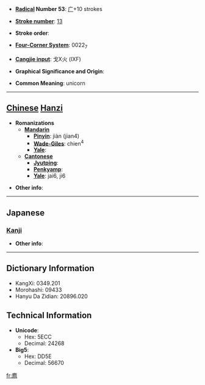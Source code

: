 * '''[[Wiktionary:Chinese radical index| Radical]] Number 53''': [[Wiktionary:Chinese radical index 广|广]]+10 strokes

* '''[[Wiktionary:Chinese total strokes index|Stroke number]]''': [[Wiktionary:Chinese total strokes index 13|13]]

* '''Stroke order''': 

* '''[[Wiktionary:Chinese four corner index|Four-Corner System]]''': 0022<sub>7</sub>

* '''[[Wiktionary:Chinese Cangjie index|Cangjie input]]''': 戈X火 (IXF)

* '''Graphical Significance and Origin''': 

* '''Common Meaning''': unicorn

----

== [[Chinese]] [[Hanzi]] ==

* '''Romanizations'''
** '''[[Mandarin]]'''
*** '''[[Pinyin]]''': jiàn (jian4)
*** '''[[Wade-Giles]]''': chien<sup>4</sup>
*** '''[[Yale]]''': 
** '''[[Cantonese]]'''
*** '''[[Jyutping]]''':
*** '''[[Penkyamp]]''': 
*** '''[[Yale]]''': jai6, ji6

* '''Other info''': 

----

==Japanese==
===[[Kanji]]===
{{kanji|on readings=[[ち]] (chi)
|kun readings=
}}

* '''Other info''':  

----

== Dictionary Information ==

* KangXi: 0349.201
* Morohashi: 09433
* Hanyu Da Zidian: 20896.020

== Technical Information ==

* '''Unicode''':
** Hex: 5ECC
** Decimal: 24268
* '''Big5''':
** Hex: DD5E
** Decimal: 56670

[[fr:廌]]